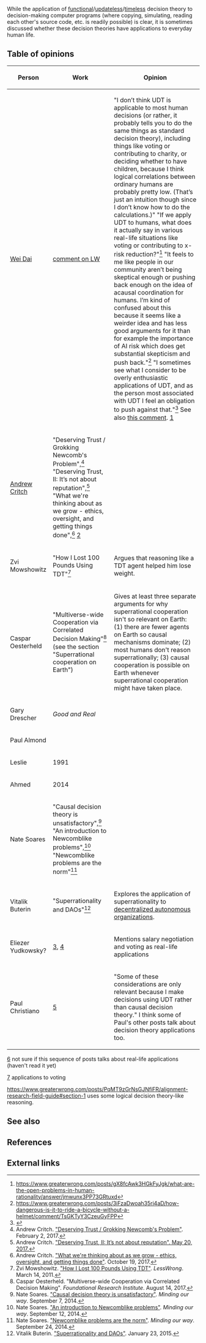 While the application of [[Functional decision theory|functional]]/[[Updateless decision theory|updateless]]/[[Timeless decision theory|timeless]] decision theory to decision-making computer programs (where copying, simulating, reading each other's source code, etc. is readily possible) is clear, it is sometimes discussed whether these decision theories have applications to everyday human life.

==Table of opinions==

{| class="sortable wikitable"
! Person !! Work !! Opinion
|-
| [[Wei Dai]] || [https://www.greaterwrong.com/posts/4MYYr8YmN2fonASCi/you-re-in-newcomb-s-box/comment/fYsK79tprvAkHQiTH comment on LW] || "I don’t think UDT is applicable to most human decisions (or rather, it probably tells you to do the same things as standard decision theory), including things like voting or contributing to charity, or deciding whether to have children, because I think logical correlations between ordinary humans are probably pretty low. (That’s just an intuition though since I don’t know how to do the calculations.)" "If we apply UDT to humans, what does it actually say in various real-life situations like voting or contributing to x-risk reduction?"<ref>https://www.greaterwrong.com/posts/gX8fcAwk3HGkFyJgk/what-are-the-open-problems-in-human-rationality/answer/jmwunx3PP73GRtuxd</ref> "It feels to me like people in our community aren’t being skeptical enough or pushing back enough on the idea of acausal coordination for humans. I’m kind of confused about this because it seems like a weirder idea and has less good arguments for it than for example the importance of AI risk which does get substantial skepticism and push back."<ref>https://www.greaterwrong.com/posts/3iFzaDwoah35ri4aD/how-dangerous-is-it-to-ride-a-bicycle-without-a-helmet/comment/TsGKTyY3CzeuGyFPP</ref> "I sometimes see what I consider to be overly enthusiastic applications of UDT, and as the person most associated with UDT I feel an obligation to push against that."<ref>{{cite web |url=https://www.greaterwrong.com/posts/jBnX58P8J6HuTCz2g/a-proof-of-occam-s-razor/comment/dJiQxmEBZbBYpJDcL |title=Wei_Dai comments on A Proof of Occam's Razor - LessWrong 2.0 viewer |accessdate=October 3, 2019}}</ref> See also [https://www.greaterwrong.com/posts/Knc6wkW6yzD8o5L3c/is-requires-ought#d8afysbsnKtCdL8Rb this comment]. [https://lw2.issarice.com/posts/r5jMMbW2yN9GzWXcR/time-binders-1#XuMsdPKdgvnNfmnHE]
|-
| [[Andrew Critch]] || "Deserving Trust / Grokking Newcomb's Problem",<ref>Andrew Critch. [http://acritch.com/deserving-trust/ "Deserving Trust / Grokking Newcomb's Problem"]. February 2, 2017.</ref> "Deserving Trust, II: It’s not about reputation",<ref>Andrew Critch. [http://acritch.com/deserving-trust-2/ "Deserving Trust, II: It’s not about reputation". May 20, 2017.]</ref> "What we're thinking about as we grow - ethics, oversight, and getting things done",<ref>Andrew Critch. [http://existence.org/growth "What we're thinking about as we grow - ethics, oversight, and getting things done"]. October 19, 2017.</ref> [http://lesswrong.com/lw/1zw/newcombs_problem_happened_to_me/] ||
|-
| Zvi Mowshowitz || "How I Lost 100 Pounds Using TDT"<ref>Zvi Mowshowitz. [http://lesswrong.com/lw/4sh/how_i_lost_100_pounds_using_tdt/ "How I Lost 100 Pounds Using TDT"]. ''LessWrong''. March 14, 2011.</ref> || Argues that reasoning like a TDT agent helped him lose weight.
|-
| Caspar Oesterheld || "Multiverse-wide Cooperation via Correlated Decision Making"<ref>Caspar Oesterheld. "Multiverse-wide Cooperation via Correlated Decision Making". ''Foundational Research Institute''. August 14, 2017.</ref> (see the section "Superrational cooperation on Earth") || Gives at least three separate arguments for why superrational cooperation isn't so relevant on Earth: (1) there are fewer agents on Earth so causal mechanisms dominate; (2) most humans don't reason superrationally; (3) causal cooperation is possible on Earth whenever superrational cooperation might have taken place.
|-
| Gary Drescher || ''Good and Real'' ||
|-
| Paul Almond || ||
|-
| Leslie || 1991 ||
|-
| Ahmed || 2014 ||
|-
| Nate Soares || "Causal decision theory is unsatisfactory",<ref>Nate Soares. [http://mindingourway.com/causal-reasoning-is-unsatisfactory/ "Causal decision theory is unsatisfactory"]. ''Minding our way''. September 7, 2014.</ref> "An introduction to Newcomblike problems",<ref>Nate Soares. [http://mindingourway.com/intro-to-newcomblike-problems/ "An introduction to Newcomblike problems"]. ''Minding our way''. September 12, 2014.</ref> "Newcomblike problems are the norm"<ref>Nate Soares. [http://mindingourway.com/newcomblike-problems-are-the-norm/ "Newcomblike problems are the norm"]. ''Minding our way''. September 24, 2014.</ref>
|-
| Vitalik Buterin || "Superrationality and DAOs"<ref>Vitalik Buterin. [https://blog.ethereum.org/2015/01/23/superrationality-daos/ "Superrationality and DAOs"]. January 23, 2015.</ref> || Explores the application of superrationality to [[Decentralized autonomous organization|decentralized autonomous organizations]].
|-
| Eliezer Yudkowsky? || [https://arbital.com/p/logical_dt/?l=5d6], [https://www.greaterwrong.com/posts/uG3ri4y3siWyC52bD/a-rationalist-argument-for-voting/comment/drhSHWrAaRGaTdkbv] || Mentions salary negotiation and voting as real-life applications
|-
| Paul Christiano || [https://sideways-view.com/2016/11/14/integrity-for-consequentialists/] || "Some of these considerations are only relevant because I make decisions using UDT rather than causal decision theory." I think some of Paul's other posts talk about decision theory applications too.
|}

[http://lesswrong.com/lw/16f/decision_theory_an_outline_of_some_upcoming_posts/] not sure if this sequence of posts talks about real-life applications (haven't read it yet)

[http://lesswrong.com/lw/faq/does_my_vote_matter/7rgp?context=1] applications to voting

https://www.greaterwrong.com/posts/PqMT9zGrNsGJNfiFR/alignment-research-field-guide#section-1 uses some logical decision theory-like reasoning.

==See also==

==References==

<references/>

==External links==
